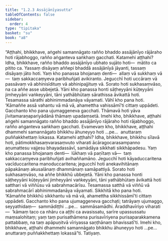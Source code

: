 ```yaml
---
title: "1.2.3 Assājānīyasutta"
tableOfContents: false
sidebar:
  order: 4
type: "tipitaka"
basket: "su"
book: "a8"
---
```



<DynamicBreadcrumb />

<Division number="13" book="a8">

<Paragraph number="147" book="a8">
“Aṭṭhahi, bhikkhave, aṅgehi samannāgato rañño bhaddo assājānīyo rājāraho hoti rājabhoggo, rañño aṅganteva saṅkhaṃ gacchati. Katamehi aṭṭhahi? Idha, bhikkhave, rañño bhaddo assājānīyo ubhato sujāto hoti—  mātito ca pitito ca. Yassaṃ disāyaṃ aññepi bhaddā assājānīyā jāyanti, tassaṃ disāyaṃ jāto hoti. Yaṃ kho panassa bhojanaṃ denti—  allaṃ vā sukkhaṃ vā—  taṃ sakkaccaṃyeva paribhuñjati avikiranto. Jegucchī hoti uccāraṃ vā passāvaṃ vā abhinisīdituṃ vā abhinipajjituṃ vā. Sorato hoti sukhasaṃvāso, na ca aññe asse ubbejetā. Yāni kho panassa honti sāṭheyyāni kūṭeyyāni jimheyyāni vaṅkeyyāni, tāni yathābhūtaṃ sārathissa āvikattā hoti. Tesamassa sārathi abhinimmadanāya vāyamati. Vāhī kho pana hoti. ‘Kāmaññe assā vahantu vā mā vā, ahamettha vahissāmī’ti cittaṃ uppādeti. Gacchanto kho pana ujumaggeneva gacchati. Thāmavā hoti yāva jīvitamaraṇapariyādānā thāmaṃ upadaṃsetā. Imehi kho, bhikkhave, aṭṭhahi aṅgehi samannāgato rañño bhaddo assājānīyo rājāraho hoti rājabhoggo, rañño aṅganteva saṅkhaṃ gacchati.
</Paragraph>

<Paragraph number="148" book="a8">
Evamevaṃ kho, bhikkhave, aṭṭhahi dhammehi samannāgato bhikkhu āhuneyyo hoti …pe…  anuttaraṃ puññakkhettaṃ lokassa. Katamehi aṭṭhahi? Idha, bhikkhave, bhikkhu sīlavā hoti, pātimokkhasaṃvarasaṃvuto viharati ācāragocarasampanno aṇumattesu vajjesu bhayadassāvī, samādāya sikkhati sikkhāpadesu. Yaṃ kho panassa bhojanaṃ denti—  lūkhaṃ vā paṇītaṃ vā—  taṃ sakkaccaṃyeva paribhuñjati avihaññamāno. Jegucchī hoti kāyaduccaritena vacīduccaritena manoduccaritena; jegucchī hoti anekavihitānaṃ pāpakānaṃ akusalānaṃ dhammānaṃ samāpattiyā. Sorato hoti sukhasaṃvāso, na aññe bhikkhū ubbejetā. Yāni kho panassa honti sāṭheyyāni kūṭeyyāni jimheyyāni vaṅkeyyāni, tāni yathābhūtaṃ āvikattā hoti satthari vā viññūsu vā sabrahmacārīsu. Tesamassa satthā vā viññū vā sabrahmacārī abhinimmadanāya vāyamati. Sikkhitā kho pana hoti. ‘Kāmaññe bhikkhū sikkhantu vā mā vā, ahamettha sikkhissāmī’ti cittaṃ uppādeti. Gacchanto kho pana ujumaggeneva gacchati; tatrāyaṃ ujumaggo, seyyathidaṃ—  sammādiṭṭhi …pe…  sammāsamādhi. Āraddhavīriyo viharati—  ‘kāmaṃ taco ca nhāru ca aṭṭhi ca avasissatu, sarīre upassussatu maṃsalohitaṃ; yaṃ taṃ purisathāmena purisavīriyena purisaparakkamena pattabbaṃ, na taṃ apāpuṇitvā vīriyassa saṇṭhānaṃ bhavissatī’ti. Imehi kho, bhikkhave, aṭṭhahi dhammehi samannāgato bhikkhu āhuneyyo hoti …pe…  anuttaraṃ puññakkhettaṃ lokassā”ti.

</Paragraph>
</Division>

<Paragraph number="149" type="center" book="a8">
Tatiyaṃ.
</Paragraph>